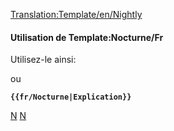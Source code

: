 <noinclude>
[[Translation:Template/en/Nightly]]{{en/-}}
</noinclude>
{{fr/Fenêtre de message| type  = annonce
| image = NightlyIcon.png
| texte = <strong>Constructions de nuit</strong><br />Les fonctionnalités mentionnées dans cette section ne sont actuellement disponibles que dans les versions non en production, comme les [[Main/fr/Construction de nuit|constructions de nuit]], les bêtas ou les versions candidates. {{{1|}}}
}}
<noinclude>

====Utilisation de Template:Nocturne/Fr====
Utilisez-le ainsi:

 {{en/S|Nocturne/Fr}}

ou

 '''<nowiki>{{fr/Nocturne|Explication}}</nowiki>'''

[[Category:fr/Modèles|N]][[Category:fr/Infobox|N]]</noinclude>